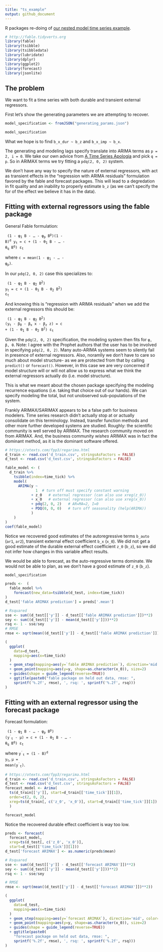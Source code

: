 ```yaml
---
title: "ts_example"
output: github_document
---
```


R packages re-doing of [our nested model time series example](https://github.com/WinVector/Examples/blob/main/TimeSeries/nested_model_example.ipynb).


```r
# http://fable.tidyverts.org
library(fable)
library(tsibble)
library(tsibbledata)
library(lubridate)
library(dplyr)
library(ggplot2)
library(forecast)
library(jsonlite)
```

## The problem

We want to fit a time series with both durable and transient external regressors.

First let's show the generating parameters we are attempting to recover.

```r
model_specification <- fromJSON("generating_params.json")

model_specification
```

What we hope is to find `b_x_dur ~ b_z` and `b_x_imp ~ b_x`.

The generating and modeling lags specify translate into ARIMA terms as `p = 2, i = 0`. We take our own  advice from [A Time Series Apologia](https://github.com/WinVector/Examples/blob/main/TS/TS_example.md) and pick `q = p`. So in ARIMAX terms we try fitting a `pdq(2, 0, 2)` system.

We don't have any way to specify the nature of external regressors, with act as transient effects in the "regression with ARIMA residuals" formulation favored by the fable and forecast packages. This will lead to a degredation in fit quality and an inability to properly estimate `b_z` (as we can't specify the for of the effect we believe it has in the data).

## Fitting with external regressors using the fable package

General Fable formulation:

<code>
(1 - &phi;<sub>1</sub> B - ... - &phi;<sub>p</sub> B<sup>p</sup>)(1 - B)<sup>d</sup> y<sub>t</sub> = c + (1 - &theta;<sub>1</sub> B - ... - &theta;<sub>q</sub> B<sup>q</sup>) &epsilon;<sub>t</sub>
</code>

where <code>c = mean(1 - &phi;<sub>1</sub> - ... - &phi;<sub>p</sub>)</code>.

In our `pdq(2, 0, 2)` case this specializes to:

<code>
(1 - &phi;<sub>1</sub> B -  &phi;<sub>2</sub> B<sup>2</sup>)</sup> y<sub>t</sub> = c + (1 - &theta;<sub>1</sub> B - &theta;<sub>2</sub> B<sup>2</sup>) &epsilon;<sub>t</sub>
</code>

And knowing this is "regression with ARIMA residuals" when we add the external regressors this should be:

<code>
(1 - &phi;<sub>1</sub> B -  &phi;<sub>2</sub> B<sup>2</sup>)</sup> (y<sub>t</sub> - &beta;<sub>0</sub> - &beta;<sub>x</sub> x - &beta;<sub>z</sub> z) = c + (1 - &theta;<sub>1</sub> B - &theta;<sub>2</sub> B<sup>2</sup>) &epsilon;<sub>t</sub>
</code>

Given the `pdq(2, 0, 2)` specification, the modeling system then fits for <code>&phi;, &beta;, &theta;</code>. Note: I agree with the Prophet authors that the user has to be involved in specifying `pdq(2, 0, 2)`. Many auto-ARIMA systems seem to silently fail in presence of external regressors. Also, noramlly we don't have to care so much about model structure- as we are protected from that by calling `predict()` or `forecast()`. However, in this case we are very concerned if model structure will or will not allow us to express what we think the external regressors actually do (i.e. model structure).

This is what we meant about the chosen package specifying the modeling recurrence equations (i.e. taking that choice out of our hands). We can specify modeling the total, but not unobserved sub-populations of the system.

Frankly ARIMAX/SARIMAX appears to be a false path for business modelers. Time series research didn't actually stop at or actually consolidate on this terminology. Instead, transfer function methods and other more further developed systems are studied. Roughly: the scientific community is well served by ARIMAX. The research community moved on from ARIMAX. And, the business community *wishes* ARIMAX was in fact the dominant method, as it is the dominant software offered.


```r
# https://otexts.com/fpp3/regarima.html
d_train <- read.csv('d_train.csv', stringsAsFactors = FALSE)
d_test <- read.csv('d_test.csv', stringsAsFactors = FALSE)

fable_model <- (
  d_train %>%
    tsibble(index=time_tick) %>%
    model(
      ARIMA(y ~ 
              1  # turn off must specify constant warning
            + z_0   # external regressor (can also use xreg(z_0))
            + x_0   # external regressor (can also use xreg(x_0))
            + pdq(2, 0, 2)   # AR=MA=2, I=0
            + PDQ(0, 0, 0)   # turn off seasonality (help(ARIMA))
            )
    )
)
coef(fable_model)

```

Notice we recovered good estimates of the autoregressive terms `b_auto` (`ar1`, `ar2`), transient external effect coefficient `b_x` (`x_0`). We did not get a good estimate of the durable external effect coefficient `z_0` (`b_z`), so we did not infer how changes in this variable affect results. 

We would be able to forecast, as the auto-regressive terms dominate. We would not be able to plan, as we don't have a good estimate of `z_0` (`b_z`).

```r
model_specification
```


```r
preds <-  (
  fable_model %>%
    forecast(new_data=tsibble(d_test, index=time_tick)) 
)
d_test['fable ARIMAX prediction'] = preds['.mean']

# Rsquared
sse <- sum((d_test[['y']] - d_test[['fable ARIMAX prediction']])**2)
sey <- sum((d_test[['y']] - mean(d_test[['y']]))**2)
rsq <- 1 - sse/sey
# RMSE
rmse <- sqrt(mean((d_test[['y']] - d_test[['fable ARIMAX prediction']])**2))

(
  ggplot(
    data=d_test,
    mapping=aes(x=time_tick)
  )
  + geom_step(mapping=aes(y=`fable ARIMAX prediction`), direction='mid', color='blue')
  + geom_point(mapping=aes(y=y, shape=as.character(x_0)), size=2)
  + guides(shape = guide_legend(reverse=TRUE))
  + ggtitle(paste0("fable package on held out data, rmse: ", 
    sprintf('%.2f', rmse), ', rsq: ', sprintf('%.2f', rsq)))
) 
```




## Fitting with an external regressor using the forecast package

Forecast formulation:

<code>
(1 - &phi;<sub>1</sub> B - ... - &phi;<sub>p</sub> B<sup>p</sup>) (y<sup>&prime;</sup><sub>t</sub> - &mu;) = c + (1 - &theta;<sub>1</sub> B - ... - &theta;<sub>q</sub> B<sup>q</sup>) &epsilon;<sub>t</sub>
</code>

where <code>y<sup>&prime;</sup><sub>t</sub> = (1 - B)<sup>d</sup> y<sub>t</sub></code>, <code>&mu; = mean(y<sup>&prime;</sup><sub>t</sub>)</code>.


```r
# https://otexts.com/fpp3/regarima.html
d_train <- read.csv('d_train.csv', stringsAsFactors = FALSE)
d_test <- read.csv('d_test.csv', stringsAsFactors = FALSE)
forecast_model <- Arima(
  ts(d_train[['y']], start=d_train[['time_tick']][1]), 
  order=c(2, 0, 2), 
  xreg=ts(d_train[, c('z_0', 'x_0')], start=d_train[['time_tick']][1])
  )

forecast_model
```

Notice the recovered durable effect coefficient is way too low.


```r
preds <- forecast(
  forecast_model, 
  xreg=ts(d_test[, c('z_0', 'x_0')], 
  start=d_test[['time_tick']][1]))
d_test['forecast ARIMAX'] <- as.numeric(preds$mean)

# Rsquared
sse <- sum((d_test[['y']] - d_test[['forecast ARIMAX']])**2)
sey <- sum((d_test[['y']] - mean(d_test[['y']]))**2)
rsq <- 1 - sse/sey

# RMSE
rmse <- sqrt(mean((d_test[['y']] - d_test[['forecast ARIMAX']])**2))

(
  ggplot(
    data=d_test,
    mapping=aes(x=time_tick)
  )
  + geom_step(mapping=aes(y=`forecast ARIMAX`), direction='mid', color='blue')
  + geom_point(mapping=aes(y=y, shape=as.character(x_0)), size=2)
  + guides(shape = guide_legend(reverse=TRUE))
  + ggtitle(paste0(
    "forecast package on held out data, rmse: ", 
    sprintf('%.2f', rmse), ', rsq: ', sprintf('%.2f', rsq)))
) 
```


